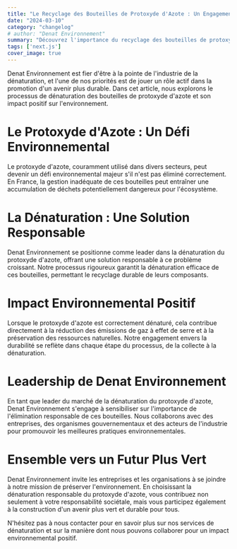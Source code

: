 ```yaml
---
title: "Le Recyclage des Bouteilles de Protoxyde d'Azote : Un Engagement Environnemental Fort"
date: "2024-03-10"
category: "changelog"
# author: "Denat Environnement"
summary: "Découvrez l'importance du recyclage des bouteilles de protoxyde d'azote et comment Denat Environnement s'engage pour un environnement durable."
tags: ['next.js']
cover_image: true
---
```


Denat Environnement est fier d'être à la pointe de l'industrie de la dénaturation, et l'une de nos priorités est de jouer un rôle actif dans la promotion d'un avenir plus durable. Dans cet article, nous explorons le processus de dénaturation des bouteilles de protoxyde d'azote et son impact positif sur l'environnement.

# **Le Protoxyde d'Azote : Un Défi Environnemental**

Le protoxyde d'azote, couramment utilisé dans divers secteurs, peut devenir un défi environnemental majeur s'il n'est pas éliminé correctement. En France, la gestion inadéquate de ces bouteilles peut entraîner une accumulation de déchets potentiellement dangereux pour l'écosystème.

# **La Dénaturation : Une Solution Responsable**

Denat Environnement se positionne comme leader dans la dénaturation du protoxyde d'azote, offrant une solution responsable à ce problème croissant. Notre processus rigoureux garantit la dénaturation efficace de ces bouteilles, permettant le recyclage durable de leurs composants.

# **Impact Environnemental Positif**

Lorsque le protoxyde d'azote est correctement dénaturé, cela contribue directement à la réduction des émissions de gaz à effet de serre et à la préservation des ressources naturelles. Notre engagement envers la durabilité se reflète dans chaque étape du processus, de la collecte à la dénaturation.

# **Leadership de Denat Environnement**

En tant que leader du marché de la dénaturation du protoxyde d'azote, Denat Environnement s'engage à sensibiliser sur l'importance de l'élimination responsable de ces bouteilles. Nous collaborons avec des entreprises, des organismes gouvernementaux et des acteurs de l'industrie pour promouvoir les meilleures pratiques environnementales.

# **Ensemble vers un Futur Plus Vert**

Denat Environnement invite les entreprises et les organisations à se joindre à notre mission de préserver l'environnement. En choisissant la dénaturation responsable du protoxyde d'azote, vous contribuez non seulement à votre responsabilité sociétale, mais vous participez également à la construction d'un avenir plus vert et durable pour tous.

N'hésitez pas à nous contacter pour en savoir plus sur nos services de dénaturation et sur la manière dont nous pouvons collaborer pour un impact environnemental positif.

